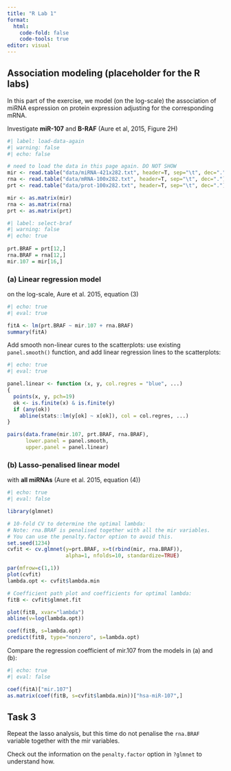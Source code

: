 ```yaml
---
title: "R Lab 1"
format: 
  html:
    code-fold: false
    code-tools: true
editor: visual
---
```


## Association modeling (placeholder for the R labs)

In this part of the exercise, we model (on the log-scale) the association of miRNA espression on protein expression adjusting for the corresponding mRNA.

Investigate **miR-107** and **B-RAF** (Aure et al, 2015, Figure 2H)

```r
#| label: load-data-again
#| warning: false
#| echo: false

# need to load the data in this page again. DO NOT SHOW
mir <- read.table("data/miRNA-421x282.txt", header=T, sep="\t", dec=".")
rna <- read.table("data/mRNA-100x282.txt", header=T, sep="\t", dec=".")
prt <- read.table("data/prot-100x282.txt", header=T, sep="\t", dec=".")

mir <- as.matrix(mir)
rna <- as.matrix(rna)
prt <- as.matrix(prt)
```

```r
#| label: select-braf
#| warning: false
#| echo: true
 
prt.BRAF = prt[12,]
rna.BRAF = rna[12,]
mir.107 = mir[16,] 
```

### (a) Linear regression model

on the log-scale, Aure et al. 2015, equation (3)

```r
#| echo: true
#| eval: true

fitA <- lm(prt.BRAF ~ mir.107 + rna.BRAF)
summary(fitA)
```

Add smooth non-linear cures to the scatterplots: use existing `panel.smooth()` function, and add linear regression lines to the scatterplots:

```r
#| echo: true
#| eval: true

panel.linear <- function (x, y, col.regres = "blue", ...) 
{ 
  points(x, y, pch=19) 
  ok <- is.finite(x) & is.finite(y) 
  if (any(ok)) 
    abline(stats::lm(y[ok] ~ x[ok]), col = col.regres, ...) 
} 

pairs(data.frame(mir.107, prt.BRAF, rna.BRAF), 
      lower.panel = panel.smooth,
      upper.panel = panel.linear)

```

### (b) Lasso-penalised linear model

with **all miRNAs** (Aure et al. 2015, equation (4))

```r
#| echo: true
#| eval: false

library(glmnet)

# 10-fold CV to determine the optimal lambda:
# Note: rna.BRAF is penalised together with all the mir variables. 
# You can use the penalty.factor option to avoid this.
set.seed(1234)
cvfit <- cv.glmnet(y=prt.BRAF, x=t(rbind(mir, rna.BRAF)),
                   alpha=1, nfolds=10, standardize=TRUE)

par(mfrow=c(1,1))
plot(cvfit)
lambda.opt <- cvfit$lambda.min

# Coefficient path plot and coefficients for optimal lambda:
fitB <- cvfit$glmnet.fit

plot(fitB, xvar="lambda")
abline(v=log(lambda.opt))

coef(fitB, s=lambda.opt)
predict(fitB, type="nonzero", s=lambda.opt)
```

Compare the regression coefficient of mir.107 from the models in (a) and (b):

```r
#| echo: true
#| eval: false

coef(fitA)["mir.107"]
as.matrix(coef(fitB, s=cvfit$lambda.min))["hsa-miR-107",]

```

::: callout-note
## Task 3

Repeat the lasso analysis, but this time do not penalise the `rna.BRAF` variable together with the mir variables.

Check out the information on the `penalty.factor` option in `?glmnet` to understand how.
:::
